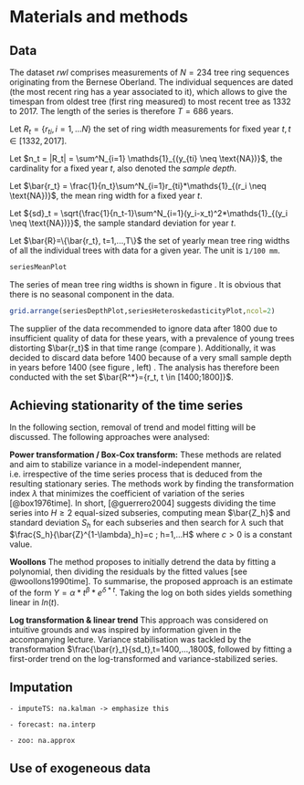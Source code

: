 # Materials and methods

## Data
The dataset ${rwl}$ comprises measurements of $N=234$ tree ring sequences originating from the Bernese Oberland. The individual sequences are dated (the most recent ring has a year associated to it), which allows to give the timespan from oldest tree (first ring measured) to most recent tree as 1332 to 2017. The length of the series is therefore $T=686$ years.

Let $R_t = \{r_{ti}, i=1,...N\}$ the set of ring width measurements for fixed year $t, t \in [1332,2017]$.

Let $n_t = |R_t| = \sum^N_{i=1} \mathds{1}_{(y_{ti} \neq \text{NA})}$, the cardinality for a fixed year $t$, also denoted the *sample depth*.

Let $\bar{r_t} = \frac{1}{n_t}\sum^N_{i=1}r_{ti}*\mathds{1}_{(r_i \neq \text{NA})}$, the mean ring width for a fixed year $t$.

Let ${sd}_t = \sqrt{\frac{1}{n_t-1}\sum^N_{i=1}(y_i-x_t)^2*\mathds{1}_{(y_i \neq \text{NA})}}$, the sample standard deviation for year $t$.

Let $\bar{R}=\{\bar{r_t}, t=1,...,T\}$ the set of yearly mean tree ring widths of all the individual trees with data for a given year. The unit is `1/100 mm`.

```r
seriesMeanPlot
```
The series of mean tree ring widths is shown in figure \ref{fig:originalseries}. It is obvious that there is no seasonal component in the data.
```r
grid.arrange(seriesDepthPlot,seriesHeteroskedasticityPlot,ncol=2)
```

The supplier of the data recommended to ignore data after 1800 due to insufficient quality of data for these years, with a prevalence of young trees distorting $\bar{r_t}$ in that time range (compare \ref{fig:originalseries}). Additionally, it was decided to discard data before 1400 because of a very small sample depth in years before 1400 (see figure \ref{fig:datacharacteristics}, left) . The analysis has therefore been conducted with the set $\bar{R^*}={r_t, t \in [1400;1800]}$.

## Achieving stationarity of the time series

In the following section, removal of trend and model fitting will be discussed. The following approaches were analysed:

**Power transformation / Box-Cox transform:** These methods are related and aim to stabilize variance in a model-independent manner, i.e. irrespective of the time series process that is deduced from the resulting stationary series. The methods work by finding the transformation index $\lambda$ that minimizes the coefficient of variation of the series [@box1976time]. In short, [@guerrero2004] suggests dividing the time series into $H\geq2$ equal-sized subseries, computing mean $\bar{Z_h}$ and standard deviation $S_h$ for each subseries and then search for $\lambda$ such that $\frac{S_h}{\bar{Z}^{1-\lambda}_h}=c ; h=1,...H$ where $c>0$ is a constant value.

**Woollons** The method proposes to initially detrend the data by fitting a polynomial, then dividing the residuals by the fitted values  [see @woollons1990time]. To summarise, the proposed approach is an estimate of the form $Y = \alpha*t^{\beta}*e^{\delta*t}$. Taking the log on both sides yields something linear in $ln(t)$.

**Log transformation & linear trend** This approach was considered on intuitive grounds and was inspired by information given in the accompanying lecture. Variance stabilisation was tackled by the transformation $\frac{\bar{r}_t}{sd_t},t=1400,...,1800$, followed by fitting a first-order trend on the log-transformed and variance-stabilized series.

## Imputation

    - imputeTS: na.kalman -> emphasize this

    - forecast: na.interp

    - zoo: na.approx

## Use of exogeneous data


